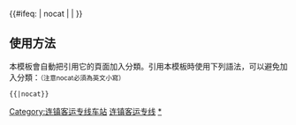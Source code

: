 {{鐵道路線|
| 模板名稱 = 连镇客运专线
| 名稱 = [[连镇客运专线]]
| 代表色 = #0033c9
| Logo = [[File:China_Railways.svg|17px]]
| 背景顏色 = #FFFFFF
| 車站列表 = （[[青盐铁路]]←）[[董集站|董集]] - [[灌云站|灌云]] - [[灌南站|灌南]] - [[涟水站|涟水]] - [[淮安东站|淮安东]] - [[宝应站|宝应]] - [[高邮北站|高邮北]] - [[高邮站|高邮]] - [[扬州东站|扬州东]] - [[大港南站|大港南]] < <div style="vertical-align: middle; text-align: left; display: inline-block;"> [[镇江站|镇江]]（→[[沪宁城际铁路]]往[[南京站|南京]]）<br> [[丹徒站|丹徒]]（→沪宁城际铁路往[[上海站|上海]]）
}}
<includeonly>{{#ifeq: {{{1}}} | nocat | <!--空--> | [[Category:连镇客运专线车站]] }}</includeonly><noinclude>

==使用方法==
本模板會自動把引用它的頁面加入分類。引用本模板時使用下列語法，可以避免加入分類：<small>（注意nocat必須為英文小寫）</small>
 <nowiki>{{</nowiki>{{PAGENAME}}<nowiki>|nocat}}</nowiki>
[[Category:中國鐵路路線模板|连镇客运专线]]
[[Category:连镇客运专线车站|*]]
</noinclude>